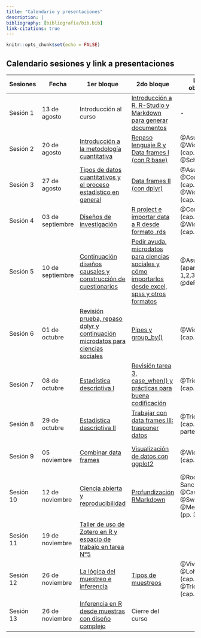 ```yaml
---
title: "Calendario y presentaciones"
description: |
bibliography: [bibliografia/bib.bib]
link-citations: true
---
```


```r
knitr::opts_chunk$set(echo = FALSE)
```


## Calendario sesiones y link a presentaciones

|  Sesiones | Fecha  |  1er bloque | 2do bloque | Lectura obligatoria  | Lectura complementaria |
|---|---|---|---|---|---|
| Sesión 1  |  13 de agosto | Introducción al curso | [Introducción a R, R-Studio y Markdown para generar documentos](clases/clase1/clase1.html) | - | - |   
| Sesión 2 | 20 de agosto | [Introducción a la metodología cuantitativa](clases/clase2/clase2a.html) | [Repaso lenguaje R y Data frames I (con R base)](clases/clase2/clase2b.html) |  @Asun2006a, @Wickham2021 (cap. 1 y 2) y @Schmitter2013 | @Corbetta2007 (cap. 1 y 2)  |
| Sesión 3 |  27 de agosto | [Tipos de datos cuantitativos y el proceso estadístico en general](clases/clase3/clase3a_tipos.html) | [Data frames II (con dplyr)](clases/clase3/clase3b_dplyr.html) |  @Asun2006a, @Corbetta2007 (cap. 3)  y @Wickham2021 (cap. 5) | @Agresti2018 (cap. 1 y 2)  |
| Sesión 4 |  03 de septiembre | [Diseños de investigación](clases/clase4/clase4a_diseno.html) | [R project e importar data a R desde formato .rds](clases/clase4/clase4b_rproj.html) |  @Corbetta2007 (cap. 4) y @Wickham2021 (cap. 8) | @Babbie2014 (cap. 8)  |  |
| Sesión 5 |  10 de septiembre | [Continuación diseños causales y construcción de cuestionarios](clases/clase5/clase5a_cuestionarios.html#1) | [Pedir ayuda, microdatos para ciencias sociales y cómo importarlos desde excel, spss y otros formatos](clases/clase5/clase5b_help_import.html#1) | @Asun2006 (apartados 1,2,3,4,6), @deRada2007 | @Babbie2014 (cap. 9), @Corbetta2007 (cap. 5) y @Wickham2021 (cap. 11) |
| Sesión 6 | 01 de octubre  | [Revisión prueba, repaso dplyr y continuación microdatos para ciencias sociales](clases/clase6/clase6a_correccion_prueba#1) | [Pipes y group_by()](clases/clase6/clase6b_pipe_dplyr_codigo#1) | @Wickham2021 (cap. 18) |  |
 Sesión 7 | 08 de octubre  | [Estadística descriptiva I](clases/clase7/clase7b_estadistica_descriptiva#1)   | [Revisión tarea 3, case_when() y prácticas para buena codificación](clases/clase7/clase7a_pendiente_dplyr_codigo#1) | @Triola2009 (cap. 2 y 3) |  @Agresti2018 (cap. 2), @Moore2005 y [Carr (2021)](https://waterdata.usgs.gov/blog/intro-best-practices/) |
 Sesión 8 | 29 de octubre   | [Estadística descriptiva II](clases/clase8/clase8b_estadistica_descriptiva2#1) | [Trabajar con data frames III: trasponer datos](clases/clase8/clase8c_agrupar_trasponer#1) | @Triola2009 (cap. 10, solo parte 1) |  @Agresti2018 (cap. 3) y @Moore2005 |
| Sesión 9 | 05 noviembre   | [Combinar data frames](clases/clase9/clase9a_trasponer_combinar#1)  | [Visualización de datos con ggplot2](clases/clase9/clase9b_visualizacion#1) | @Wickham2021 (cap. 3) |   @Agresti2018 (cap. 2) y @Moore2005 (cap. 1.3 y 2.1) |
Sesión 10 | 12 de noviembre | [Ciencia abierta y reproducibilidad](clases/clase10/clase10a_csabierta#1) | [Profundización RMarkdown](clases/clase10/clase10a_csabierta#116)  | @Rodriguez-Sanchez2016, @Castillo2021, @Swartz2008, @Merton1977 (pp. 355-368) | @Breznau2021, @Healy2018 |
Sesión 11 | 19 de noviembre   | [Taller de uso de Zotero en R y espacio de trabajo en tarea N°5](clases/clase10/clase10c_zotero_bibtex#1)  |   |   |     |
| Sesión 12 | 26 de noviembre   | [La lógica del muestreo e inferencia](clases/clase11/clase11_muestreo#1) | [Tipos de muestreos](clases/clase11/clase11_muestreo#83)  | @Vivanco2006, @Lohr2000 (cap. 2) y @Triola2009 (cap. 7) |  @Lohr2000 (cap. 4 y 5)  |
Sesión 13 | 26 de noviembre   | [Inferencia en R desde muestras con diseño complejo](clases/clase11/clase12_survey#1) |  Cierre del curso  |  |  @Lumley2011 (Cap. 1, 2 y 3) y @Lohr2000 (cap. 7) |


